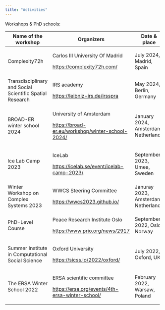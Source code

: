```yaml
---
title: "Activities"
---
```


Workshops & PhD schools:

+----------------------------------------------------------+----------------------------------------------------+--------------------------------------+
| Name of the workshop                                     | Organizers                                         | Date & place                         |
+==========================================================+====================================================+======================================+
| Complexity72h                                            | Carlos III University Of Madrid                    | July 2024, Madrid, Spain             |
|                                                          |                                                    |                                      |
|                                                          | <https://complexity72h.com/>                       |                                      |
+----------------------------------------------------------+----------------------------------------------------+--------------------------------------+
| Transdisciplinary and Social Scientific Spatial Research | IRS academy                                        | May 2024, Berlin, Germany            |
|                                                          |                                                    |                                      |
|                                                          | <https://leibniz-irs.de/irsspra>                   |                                      |
+----------------------------------------------------------+----------------------------------------------------+--------------------------------------+
| BROAD-ER winter school 2024                              | University of Amsterdam                            | January 2024, Amsterdam, Netherlands |
|                                                          |                                                    |                                      |
|                                                          | <https://broad-er.eu/workshop/winter-school-2024/> |                                      |
+----------------------------------------------------------+----------------------------------------------------+--------------------------------------+
| Ice Lab Camp 2023                                        | IceLab                                             | September 2023, Umea, Sweden         |
|                                                          |                                                    |                                      |
|                                                          | <https://icelab.se/event/icelab-camp-2023/>        |                                      |
+----------------------------------------------------------+----------------------------------------------------+--------------------------------------+
| Winter Workshop on Complex Systems 2023                  | WWCS Steering Committee                            | Januray 2023, Amsterdam, Netherlands |
|                                                          |                                                    |                                      |
|                                                          | <https://wwcs2023.github.io/>                      |                                      |
+----------------------------------------------------------+----------------------------------------------------+--------------------------------------+
| PhD-Level Course                                         | Peace Research Institute Oslo                      | September 2022, Oslo, Norway         |
|                                                          |                                                    |                                      |
|                                                          | <https://www.prio.org/news/2917>                   |                                      |
+----------------------------------------------------------+----------------------------------------------------+--------------------------------------+
| Summer Institute in Computational Social Science         | Oxford University                                  | July 2022, Oxford, UK                |
|                                                          |                                                    |                                      |
|                                                          | <https://sicss.io/2022/oxford/>                    |                                      |
+----------------------------------------------------------+----------------------------------------------------+--------------------------------------+
| The ERSA Winter School 2022                              | ERSA scientific committee                          | February 2022, Warsaw, Poland        |
|                                                          |                                                    |                                      |
|                                                          | <https://ersa.org/events/4th-ersa-winter-school/>  |                                      |
+----------------------------------------------------------+----------------------------------------------------+--------------------------------------+

